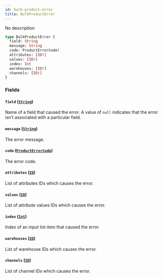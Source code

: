 ```yaml
---
id: bulk-product-error
title: BulkProductError
---
```



No description

```graphql
type BulkProductError {
  field: String
  message: String
  code: ProductErrorCode!
  attributes: [ID!]
  values: [ID!]
  index: Int
  warehouses: [ID!]
  channels: [ID!]
}
```


### Fields

#### `field` ([`String`](../../../developer/api-reference/scalars/string))

Name of a field that caused the error. A value of `null` indicates that the error isn't associated with a particular field.


#### `message` ([`String`](../../../developer/api-reference/scalars/string))

The error message.


#### `code` ([`ProductErrorCode`](../../../developer/api-reference/enums/product-error-code))

The error code.


#### `attributes` ([`ID`](../../../developer/api-reference/scalars/id))

List of attributes IDs which causes the error.


#### `values` ([`ID`](../../../developer/api-reference/scalars/id))

List of attribute values IDs which causes the error.


#### `index` ([`Int`](../../../developer/api-reference/scalars/int))

Index of an input list item that caused the error.


#### `warehouses` ([`ID`](../../../developer/api-reference/scalars/id))

List of warehouse IDs which causes the error.


#### `channels` ([`ID`](../../../developer/api-reference/scalars/id))

List of channel IDs which causes the error.




